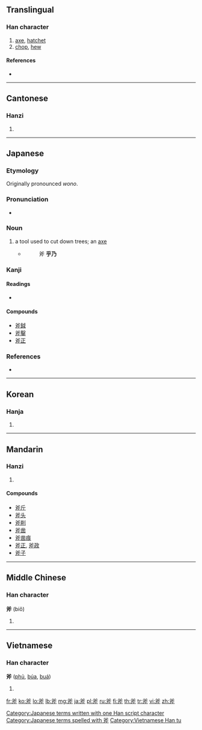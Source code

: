 ==Translingual==

===Han character===
{{Han char|rn=69|rad=斤|as=04|sn=8|four=8022<sub>1</sub>|canj=金大竹一中 (CKHML)|ids=⿱[[父]][[斤]]}}

# [[axe]], [[hatchet]]
# [[chop]], [[hew]]

====References====
* {{Han ref|kx=0479.080|dkj=13539|dj=0838.040|hdz=32023.100|uh=65A7|ud=26023|bh=A9F2|bd=43506}}

----

==Cantonese==

===Hanzi===
{{yue-hanzi|jyut=[[fu2]]|y=fu2}}

# {{defn|lang=yue|sort=斤04}}

----

==Japanese==

===Etymology===
Originally pronounced ''wono''.

===Pronunciation===
* {{IPA|/ono/|lang=ja}}

===Noun===
{{ja-noun|k|hira=おの|hhira=をの|rom=ono|hidx=おの}}

# a tool used to cut down trees; an [[axe]]
#* {{RQ:Konkōmyō Saishōōkyō Ongi|9 (back)}} 
#*: 斧 '''乎乃'''

===Kanji===
{{ja-kanji|grade=|rs=斤04}}

====Readings====
* {{ja-readings|on=[[ふ]] (fu)|kun=[[おの]] (ono)}}

====Compounds====
* [[斧鉞]]
* [[斧鑿]]
* [[斧正]]

===References===
*{{R:Konkōmyō Saishōōkyō Ongi}}

[[Category:Japanese terms written with one Han script character]]
[[Category:Japanese terms spelled with 斧]]

----

==Korean==

===Hanja===
{{ko-hanja|hangeul=부|eumhun=|rv=bu|mr=pu|y=pwu}}

# {{defn|lang=ko|sort=斤04}}

----

==Mandarin==

===Hanzi===
{{cmn-hanzi|pin=[[fǔ]] ([[fu3]])|wg=fu<sup>3</sup>}}

# {{defn|lang=cmn|sort=斤04}}

====Compounds====
* [[斧斤]]
* [[斧头]]
* [[斧削]]
* [[斧凿]]
* [[斧凿痕]]
* [[斧正]], [[斧政]]
* [[斧子]]

----

==Middle Chinese==

===Han character===
'''斧''' (biǒ)

# {{defn|lang=zhx-mid|sort=斤04}}

----

==Vietnamese==

===Han character===
'''斧''' ([[phủ]], [[búa]], [[buá]])

# {{defn|lang=vi}}

[[Category:Vietnamese Han tu]]

[[fr:斧]]
[[ko:斧]]
[[lo:斧]]
[[lb:斧]]
[[mg:斧]]
[[ja:斧]]
[[pl:斧]]
[[ru:斧]]
[[fi:斧]]
[[th:斧]]
[[tr:斧]]
[[vi:斧]]
[[zh:斧]]